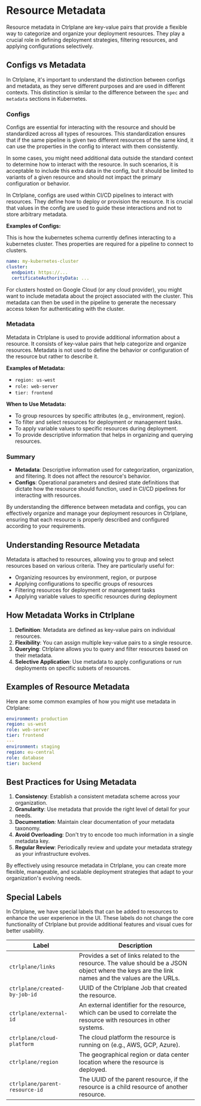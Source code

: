 # Resource Metadata

Resource metadata in Ctrlplane are key-value pairs that provide a flexible way to
categorize and organize your deployment resources. They play a crucial role in
defining deployment strategies, filtering resources, and applying configurations
selectively.

## Configs vs Metadata

In Ctrlplane, it's important to understand the distinction between configs and
metadata, as they serve different purposes and are used in different contexts.
This distinction is similar to the difference between the `spec` and `metadata`
sections in Kubernetes.

### Configs

Configs are essential for interacting with the resource and should be standardized
across all types of resources. This standardization ensures that if the same
pipeline is given two different resources of the same kind, it can use the
properties in the config to interact with them consistently.

In some cases, you might need additional data outside the standard context to
determine how to interact with the resource. In such scenarios, it is acceptable
to include this extra data in the config, but it should be limited to variants
of a given resource and should not impact the primary configuration or behavior.

In Ctrlplane, configs are used within CI/CD pipelines to interact with resources.
They define how to deploy or provision the resource. It is crucial that values in
the config are used to guide these interactions and not to store arbitrary
metadata.

**Examples of Configs:**

This is how the kubernetes schema currently defines interacting to a kubernetes
cluster. Thes properties are required for a pipeline to connect to clusters.

```yaml
name: my-kubernetes-cluster
cluster:
  endpoint: https://...
  certificateAuthorityData: ...
```

For clusters hosted on Google Cloud (or any cloud provider), you might want to
include metadata about the project associated with the cluster. This metadata
can then be used in the pipeline to generate the necessary access token for
authenticating with the cluster.

### Metadata

Metadata in Ctrlplane is used to provide additional information about a resource.
It consists of key-value pairs that help categorize and organize resources.
Metadata is not used to define the behavior or configuration of the resource but
rather to describe it.

**Examples of Metadata:**

- `region: us-west`
- `role: web-server`
- `tier: frontend`

**When to Use Metadata:**

- To group resources by specific attributes (e.g., environment, region).
- To filter and select resources for deployment or management tasks.
- To apply variable values to specific resources during deployment.
- To provide descriptive information that helps in organizing and querying
  resources.

### Summary

- **Metadata**: Descriptive information used for categorization, organization,
  and filtering. It does not affect the resource's behavior.
- **Configs**: Operational parameters and desired state definitions that dictate
  how the resource should function, used in CI/CD pipelines for interacting with
  resources.

By understanding the difference between metadata and configs, you can
effectively organize and manage your deployment resources in Ctrlplane, ensuring
that each resource is properly described and configured according to your
requirements.

## Understanding Resource Metadata

Metadata is attached to resources, allowing you to group and select resources based
on various criteria. They are particularly useful for:

- Organizing resources by environment, region, or purpose
- Applying configurations to specific groups of resources
- Filtering resources for deployment or management tasks
- Applying variable values to specific resources during deployment

## How Metadata Works in Ctrlplane

1. **Definition**: Metadata are defined as key-value pairs on individual
   resources.
2. **Flexibility**: You can assign multiple key-value pairs to a single resource.
3. **Querying**: Ctrlplane allows you to query and filter resources based on their
   metadata.
4. **Selective Application**: Use metadata to apply configurations or run
   deployments on specific subsets of resources.

## Examples of Resource Metadata

Here are some common examples of how you might use metadata in Ctrlplane:

```yaml
environment: production
region: us-west
role: web-server
tier: frontend
---
environment: staging
region: eu-central
role: database
tier: backend
```

## Best Practices for Using Metadata

1. **Consistency**: Establish a consistent metadata scheme across your
   organization.
2. **Granularity**: Use metadata that provide the right level of detail for your
   needs.
3. **Documentation**: Maintain clear documentation of your metadata taxonomy.
4. **Avoid Overloading**: Don't try to encode too much information in a single
   metadata key.
5. **Regular Review**: Periodically review and update your metadata strategy as
   your infrastructure evolves.

By effectively using resource metadata in Ctrlplane, you can create more flexible,
manageable, and scalable deployment strategies that adapt to your organization's
evolving needs.

## Special Labels

In Ctrlplane, we have special labels that can be added to resources to enhance the
user experience in the UI. These labels do not change the core functionality of
Ctrlplane but provide additional features and visual cues for better usability.

| Label                         | Description                                                                                                                                     |
| ----------------------------- | ----------------------------------------------------------------------------------------------------------------------------------------------- |
| `ctrlplane/links`             | Provides a set of links related to the resource. The value should be a JSON object where the keys are the link names and the values are the URLs. |
| `ctrlplane/created-by-job-id` | UUID of the Ctrlplane Job that created the resource.                                                                                              |
| `ctrlplane/external-id`       | An external identifier for the resource, which can be used to correlate the resource with resources in other systems.                               |
| `ctrlplane/cloud-platform`    | The cloud platform the resource is running on (e.g., AWS, GCP, Azure).                                                                            |
| `ctrlplane/region`            | The geographical region or data center location where the resource is deployed.                                                                   |
| `ctrlplane/parent-resource-id`  | The UUID of the parent resource, if the resource is a child resource of another resource.                                                             |
